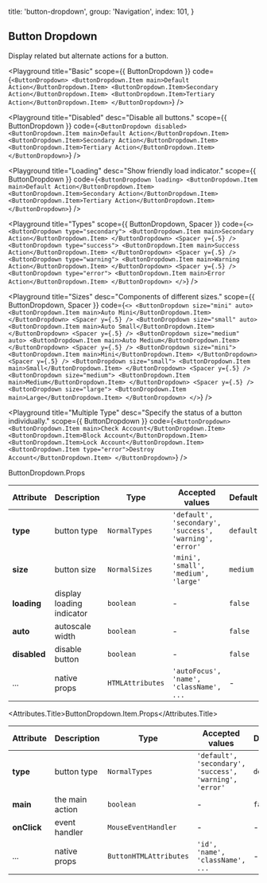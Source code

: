 
  title: 'button-dropdown',
  group: 'Navigation',
  index: 101,
}

## Button Dropdown

Display related but alternate actions for a button.

<Playground
  title="Basic"
  scope={{ ButtonDropdown }}
  code={`
<ButtonDropdown>
  <ButtonDropdown.Item main>Default Action</ButtonDropdown.Item>
  <ButtonDropdown.Item>Secondary Action</ButtonDropdown.Item>
  <ButtonDropdown.Item>Tertiary Action</ButtonDropdown.Item>
</ButtonDropdown>
`}
/>

<Playground
  title="Disabled"
  desc="Disable all buttons."
  scope={{ ButtonDropdown }}
  code={`
<ButtonDropdown disabled>
  <ButtonDropdown.Item main>Default Action</ButtonDropdown.Item>
  <ButtonDropdown.Item>Secondary Action</ButtonDropdown.Item>
  <ButtonDropdown.Item>Tertiary Action</ButtonDropdown.Item>
</ButtonDropdown>
`}
/>

<Playground
  title="Loading"
  desc="Show friendly load indicator."
  scope={{ ButtonDropdown }}
  code={`
<ButtonDropdown loading>
  <ButtonDropdown.Item main>Default Action</ButtonDropdown.Item>
  <ButtonDropdown.Item>Secondary Action</ButtonDropdown.Item>
  <ButtonDropdown.Item>Tertiary Action</ButtonDropdown.Item>
</ButtonDropdown>
`}
/>

<Playground
  title="Types"
  scope={{ ButtonDropdown, Spacer }}
  code={`
<>
  <ButtonDropdown type="secondary">
    <ButtonDropdown.Item main>Secondary Action</ButtonDropdown.Item>
  </ButtonDropdown>
  <Spacer y={.5} />
  <ButtonDropdown type="success">
    <ButtonDropdown.Item main>Success Action</ButtonDropdown.Item>
  </ButtonDropdown>
  <Spacer y={.5} />
  <ButtonDropdown type="warning">
    <ButtonDropdown.Item main>Warning Action</ButtonDropdown.Item>
  </ButtonDropdown>
  <Spacer y={.5} />
  <ButtonDropdown type="error">
    <ButtonDropdown.Item main>Error Action</ButtonDropdown.Item>
  </ButtonDropdown>
</>
`}
/>

<Playground
  title="Sizes"
  desc="Components of different sizes."
  scope={{ ButtonDropdown, Spacer }}
  code={`
<>
  <ButtonDropdown size="mini" auto>
    <ButtonDropdown.Item main>Auto Mini</ButtonDropdown.Item>
  </ButtonDropdown>
  <Spacer y={.5} />
  <ButtonDropdown size="small" auto>
      <ButtonDropdown.Item main>Auto Small</ButtonDropdown.Item>
  </ButtonDropdown>
  <Spacer y={.5} />
  <ButtonDropdown size="medium" auto>
    <ButtonDropdown.Item main>Auto Medium</ButtonDropdown.Item>
  </ButtonDropdown>
  <Spacer y={.5} />
  <ButtonDropdown size="mini">
    <ButtonDropdown.Item main>Mini</ButtonDropdown.Item>
  </ButtonDropdown>
  <Spacer y={.5} />
  <ButtonDropdown size="small">
    <ButtonDropdown.Item main>Small</ButtonDropdown.Item>
  </ButtonDropdown>
  <Spacer y={.5} />
  <ButtonDropdown size="medium">
    <ButtonDropdown.Item main>Medium</ButtonDropdown.Item>
  </ButtonDropdown>
  <Spacer y={.5} />
  <ButtonDropdown size="large">
    <ButtonDropdown.Item main>Large</ButtonDropdown.Item>
  </ButtonDropdown>
</>
`}
/>

<Playground
  title="Multiple Type"
  desc="Specify the status of a button individually."
  scope={{ ButtonDropdown }}
  code={`
<ButtonDropdown>
  <ButtonDropdown.Item main>Check Account</ButtonDropdown.Item>
  <ButtonDropdown.Item>Block Account</ButtonDropdown.Item>
  <ButtonDropdown.Item>Lock Account</ButtonDropdown.Item>
  <ButtonDropdown.Item type="error">Destroy Account</ButtonDropdown.Item>
</ButtonDropdown>
`}
/>

<Attributes edit="/pages/en-us/components/button-dropdown.mdx">
<Attributes.Title>ButtonDropdown.Props</Attributes.Title>

| Attribute    | Description               | Type             | Accepted values                                         | Default   |
| ------------ | ------------------------- | ---------------- | ------------------------------------------------------- | --------- |
| **type**     | button type               | `NormalTypes`    | `'default', 'secondary', 'success', 'warning', 'error'` | `default` |
| **size**     | button size               | `NormalSizes`    | `'mini', 'small', 'medium', 'large'`                    | `medium`  |
| **loading**  | display loading indicator | `boolean`        | -                                                       | `false`   |
| **auto**     | autoscale width           | `boolean`        | -                                                       | `false`   |
| **disabled** | disable button            | `boolean`        | -                                                       | `false`   |
| ...          | native props              | `HTMLAttributes` | `'autoFocus', 'name', 'className', ...`                 | -         |

<Attributes.Title>ButtonDropdown.Item.Props</Attributes.Title>

| Attribute   | Description     | Type                   | Accepted values                                         | Default   |
| ----------- | --------------- | ---------------------- | ------------------------------------------------------- | --------- |
| **type**    | button type     | `NormalTypes`          | `'default', 'secondary', 'success', 'warning', 'error'` | `default` |
| **main**    | the main action | `boolean`              | -                                                       | `false`   |
| **onClick** | event handler   | `MouseEventHandler`    | -                                                       | -         |
| ...         | native props    | `ButtonHTMLAttributes` | `'id', 'name', 'className', ...`                        | -         |

</Attributes>

